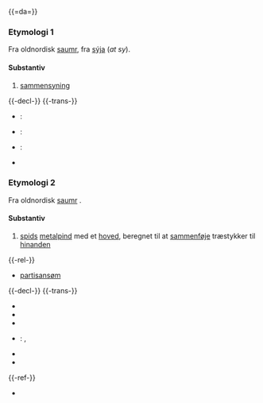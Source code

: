 {{=da=}}
===Etymologi 1===
Fra oldnordisk [[saumr]], fra [[sýja]] (''at sy'').
====Substantiv====
{{infl|da|noun|g=c}}
# [[sammensyning]]
{{-decl-}}
{{da-noun-infl|stem=sømm|en|e}}
{{-trans-}}
{{top}}
* {{en}}: {{t|en|seam}}
* {{nl}}: {{t|nl|zoom}}
{{midt}}
* {{sv}}: {{t|sv|söm}}
*{{O|de|Saum|m}}
{{bund}}

===Etymologi 2===
Fra oldnordisk [[saumr]] {{m}}.

====Substantiv====
{{infl|da|noun|g=n}}
# [[spids]] [[metal]]pind med et [[hoved]], beregnet til at [[sammenføje]] træstykker til [[hinanden]]
{{-rel-}}
* [[partisansøm]]
{{-decl-}}
{{da-noun-infl|stem=sømm|et}}
{{-trans-}}
{{top}}
*{{O|en|nail}}
*{{O|fr|clou|m}}
*{{O|nl|spijker}}
{{midt}}
* {{sv}}: {{t|sv|spik|c}}, {{t|sv|söm|c}}
*{{O|cs|hřebík|m}}
*{{O|de|Nagel|m}}
{{bund}}
{{-ref-}}
*{{DDO}}

